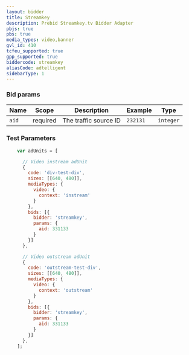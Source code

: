 ```yaml
---
layout: bidder
title: Streamkey
description: Prebid Streamkey.tv Bidder Adapter
pbjs: true
pbs: true
media_types: video,banner
gvl_id: 410
tcfeu_supported: true
gpp_supported: true
biddercode: streamkey
aliasCode: adtelligent
sidebarType: 1
---
```


### Bid params


| Name  | Scope    | Description                     | Example  | Type      |
|-------|----------|---------------------------------|----------|-----------|
| `aid` | required | The traffic source ID | `232131` | `integer` |

### Test Parameters

``` javascript
    var adUnits = [

      // Video instream adUnit
      {
        code: 'div-test-div',
        sizes: [[640, 480]],
        mediaTypes: {
          video: {
            context: 'instream'
          }
        },
        bids: [{
          bidder: 'streamkey',
          params: {
            aid: 331133
          }
        }]
      },

      // Video outstream adUnit
      {
        code: 'outstream-test-div',
        sizes: [[640, 480]],
        mediaTypes: {
          video: {
            context: 'outstream'
          }
        },
        bids: [{
          bidder: 'streamkey',
          params: {
            aid: 331133
          }
        }]
      },
    ];
```
